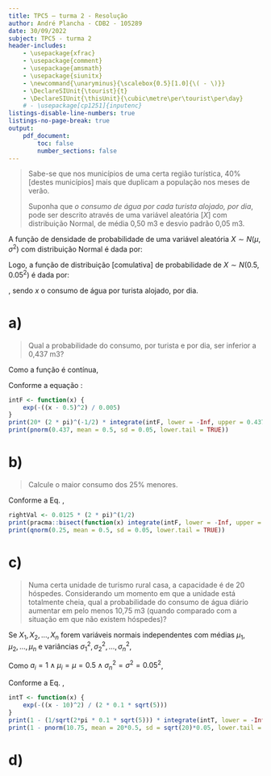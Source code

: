```yaml
---
title: TPC5 – turma 2 - Resolução
author: André Plancha - CDB2 - 105289
date: 30/09/2022
subject: TPC5 - turma 2
header-includes:
    - \usepackage{xfrac}
    - \usepackage{comment}
    - \usepackage{amsmath}
    - \usepackage{siunitx}
    - \newcommand{\unaryminus}{\scalebox{0.5}[1.0]{\( - \)}}
    - \DeclareSIUnit{\tourist}{t}
    - \DeclareSIUnit{\thisUnit}{\cubic\metre\per\tourist\per\day}
    # - \usepackage[cp1251]{inputenc}
listings-disable-line-numbers: true
listings-no-page-break: true
output:
    pdf_document:
        toc: false
        number_sections: false
---
```



> Sabe-se que nos municípios de uma certa região turística, 40% [destes municípios] mais que duplicam a população nos meses de verão.
>
> Suponha que *o consumo de água por cada turista alojado, por dia*, pode ser descrito através de uma variável aleatória [$X$] com distribuição Normal, de média 0,50 m3 e desvio padrão 0,05 m3.

A função de densidade de probabilidade de uma variável aleatória $X \sim N(\mu,\sigma^2)$ com distribuição Normal é dada por:

```{=latex}
\begin{align}
f(x | \mu, \sigma^2) &= \frac{1}{\sqrt{2 \pi \sigma^2}} \exp \left( - \frac{(x - \mu)^2}{2 \sigma^2} \right) \label{eq:fdn}
\end{align}
```
Logo, a função de distribuição [comulativa] de probabilidade de $X \sim N(0.5,0.05^2)$ é dada por:
```{=latex}
\begin{align}
F(x) = P\{ X \le x\}
    &= \int_{-\infty}^x f(t | \mu = 0.5, \sigma^2 = 0.05^2)\,dt
    \\&=
        \frac{1}{0.05\sqrt{2 \pi}}
        \int_{-\infty}^x \exp \left( - \frac{(t - 0.5)^2}{2 (0.05)^2} \right)\,dt
    \\&=
        20(2 \pi)^{ \unaryminus \sfrac{1}{2}}
        \int_{-\infty}^x \exp \left( - \frac{(t - 0.5)^2}{0.005} \right)\,dt \label{eq:fdp}
\end{align}
```
, sendo $x$ o consumo de água por turista alojado, por dia.

# a)

> Qual a probabilidade do consumo, por turista e por dia, ser inferior a 0,437 m3?

Como a função é contínua,
```{=latex}
\begin{align}
P\{X < x\} &= P\{X \le x\} = F(x).
\end{align}
```
Conforme a equação \eqref{eq:fdp}:

```{=latex}
\begin{align}
    P\{X < 0.437\} &= 20(2 \pi)^{ \unaryminus \sfrac{1}{2}} \int_{-\infty}^{0.437} \exp \left( - \frac{(t - 0.5)^2}{0.005} \right) \,dt \label{eq:probabilidade_intervalo}
\end{align}
```

```r
intF <- function(x) {
    exp(-((x - 0.5)^2) / 0.005)
}
print(20* (2 * pi)^(-1/2) * integrate(intF, lower = -Inf, upper = 0.437)$value)
print(pnorm(0.437, mean = 0.5, sd = 0.05, lower.tail = TRUE))
```

# b)
> Calcule o maior consumo dos 25% menores.

Conforme a Eq. \ref{eq:probabilidade_intervalo},
```{=latex}
\begin{align}
P\{X \le x\} &= 0.25 \\[3pt]
20(2 \pi)^{ \unaryminus \sfrac{1}{2}} \int_{-\infty}^{x} \exp \left( - \frac{(t - 0.5)^2}{0.005} \right) \,dt &= 0.25 \\[3pt]
\int_{-\infty}^{x} \exp \left( - \frac{(t - 0.5)^2}{0.005} \right) \,dt &= 0.0125(2 \pi)^{ \sfrac{1}{2}}
\end{align}
```

```r
rightVal <- 0.0125 * (2 * pi)^(1/2)
print(pracma::bisect(function(x) integrate(intF, lower = -Inf, upper = x)$value - rightVal, 0, 1)$root)
print(qnorm(0.25, mean = 0.5, sd = 0.05, lower.tail = TRUE))
```

# c)
> Numa certa unidade de turismo rural casa, a capacidade é de 20 hóspedes. Considerando um momento em que a unidade está totalmente cheia, qual a probabilidade do consumo de água diário aumentar em pelo menos 10,75 m3 (quando comparado com a situação em que não existem hóspedes)?

Se $X_1, X_2, \dots, X_{n}$ forem variáveis normais independentes com médias $\mu_1, \mu_2, \dots, \mu_n$ e variâncias $\sigma_1^2, \sigma_2^2, \dots, \sigma_n^2$,

```{=latex}
\begin{align}
T=\sum_{i=1}^n a_i X_i \sim N \left(\sum_{i=1}^n a_i \mu_i, \sqrt{\sum_{i=1}^n a_i^2\sigma_i^2}\right) \label{eq:var_normais}
\end{align}
```

Como $a_i = 1 \land \mu_i = \mu = 0.5 \land \sigma_n^2 = \sigma^2 = 0.05^2$,

```{=latex}
\begin{align}
T = 20X &\sim N(20 \mu, \sqrt{20 \sigma^2})
\end{align}
```

Conforme a Eq. \ref{eq:fdn},
```{=latex}
\begin{align}
P\{T > 10.75\} &= 1 - P\{T \le 10.75\} \\
               &= 1 - \int_{-\infty}^{10.75} f(t | \mu = 20 \cdot 0.5, \sigma^2 = \sqrt{20} \cdot 0.05)\,dt \\
               &= 1 - \int_{-\infty}^{10.75} f(t | \mu = 10, \sigma^2 = 0.1 \sqrt{5})\,dt \\
               &= 1 - \frac{1}{\sqrt{2 \pi (0.1 \sqrt{5})}} \int_{-\infty}^{10.75} \exp \left( - \frac{(t - 10)^2}{2 \cdot 0.1 \sqrt{5}} \right)\,dt
\end{align}
```

```r
intT <- function(x) {
    exp(-((x - 10)^2) / (2 * 0.1 * sqrt(5)))
}
print(1 - (1/sqrt(2*pi * 0.1 * sqrt(5))) * integrate(intT, lower = -Inf, upper = 10.75)$value)
print(1 - pnorm(10.75, mean = 20*0.5, sd = sqrt(20)*0.05, lower.tail = TRUE))
```

# d)

>